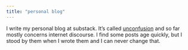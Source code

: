 ```yaml
---
title: "personal blog"
---
```


I write my personal blog at substack. It's called [unconfusion](https://unconfusion.substack.com/) and so far mostly concerns internet discourse. I find some posts age quickly, but I stood by them when I wrote them and I can never change that.
